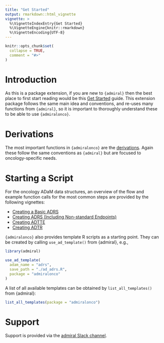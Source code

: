```yaml
---
title: "Get Started"
output: rmarkdown::html_vignette
vignette: >
  %\VignetteIndexEntry{Get Started}
  %\VignetteEngine{knitr::rmarkdown}
  %\VignetteEncoding{UTF-8}
---
```


```r
knitr::opts_chunk$set(
  collapse = TRUE,
  comment = "#>"
)
```

# Introduction

As this is a package extension, if you are new to `{admiral}` then the best place to first start
reading would be this [Get Started](https://pharmaverse.github.io/admiral/articles/admiral.html)
guide. This extension package follows the same main idea and conventions, and re-uses many
functions from `{admiral}`, so it is important to thoroughly understand these to be able to
use `{admiralonco}`.

# Derivations

The most important functions in `{admiralonco}` are the
[derivations](../reference/index.html#section-derivations). Again these follow the same
conventions as `{admiral}` but are focused to oncology-specific needs.

# Starting a Script

For the oncology ADaM data structures, an overview of the flow and example function calls
for the most common steps are provided by the following vignettes:

- [Creating a Basic ADRS](adrs_basic.html)
- [Creating ADRS (Including Non-standard Endpoints)](adrs.html)
- [Creating ADTTE](adtte.html)
- [Creating ADTR](adtr.html)

`{admiralonco}` also provides template R scripts as a starting point. They can be
created by calling `use_ad_template()` from {admiral}, e.g.,

```r
library(admiral)
```

```r
use_ad_template(
  adam_name = "adrs",
  save_path = "./ad_adrs.R",
  package = "admiralonco"
)
```

A list of all available templates can be obtained by `list_all_templates()`
from {admiral}:

```r
list_all_templates(package = "admiralonco")
```

# Support

Support is provided via the [admiral Slack
channel](https://app.slack.com/client/T028PB489D3/C02M8KN8269).
